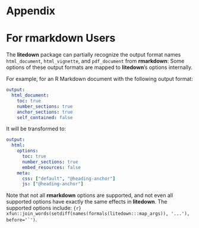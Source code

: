 # Appendix {.appendix}

# For rmarkdown Users {#chp:rmarkdown}

The **litedown** package can partially recognize the output format names
`html_document`, `html_vignette`, and `pdf_document` from **rmarkdown**: Some
options of these output formats are mapped to **litedown**'s options internally.

For example, for an R Markdown document with the following output format:

``` yaml
output:
  html_document:
    toc: true
    number_sections: true
    anchor_sections: true
    self_contained: false
```

It will be transformed to:

``` yaml
output:
  html:
    options:
      toc: true
      number_sections: true
      embed_resources: false
    meta:
      css: ["default", "@heading-anchor"]
      js: ["@heading-anchor"]
```

Note that not all **rmarkdown** options are supported, and not even all
supported options have exactly the same effects in **litedown**. The supported
options include:
`` {r} xfun::join_words(setdiff(names(formals(litedown:::map_args)), '...'), before='`') ``.
